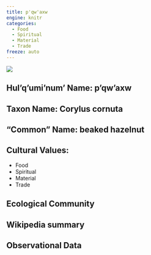```yaml
---
title: p'qw'axw
engine: knitr
categories:
  - Food
  - Spiritual
  - Material
  - Trade
freeze: auto
---
```

![](https://inaturalist-open-data.s3.amazonaws.com/photos/2190080/medium.JPG)

## **Hul'q'umi'num' Name**: p'qw'axw
## **Taxon Name**: Corylus cornuta
## **"Common" Name**: beaked hazelnut
## **Cultural Values**:

  - Food
  - Spiritual
  - Material
  - Trade

## **Ecological Community**
## **Wikipedia summary**
## **Observational Data**
